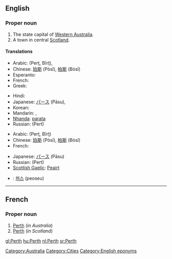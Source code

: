 ==English==

===Proper noun===
{{wikipedia}}
{{en-proper noun}}

# The state capital of [[Western Australia]].
# A town in central [[Scotland]].

====Translations====

{{trans-top|in Western Australia}}
* Arabic: {{Arab|[[بيرث]]}} (Perṯ, Bīrṯ),  {{t|ar|بيرث|m|tr=birth|sc=Arab}}
* Chinese: [[珀斯]] (Pòsī), [[柏斯]] (Bòsī)
* Esperanto: {{t-|eo|Perto|xs=Esperanto}}
* French: {{t-|fr|Perth}}
* Greek: {{t-|el|Περθ|n|tr=Perth}}
{{trans-mid}}
* Hindi: {{t|hi|पर्थ|tr=parth|sc=Deva}}
* Japanese: [[パース]] (Pāsu),  {{t|ja|パース|tr=Pāsu|sc=Jpan}}
* Korean: {{t|ko|퍼스|tr=Peoseu|sc=Kore}}
* Mandarin: {{t|zh|珀斯|tr=Pòsī|sc=Hani}},  {{t|zh|柏斯|tr=Bòsī|sc=Hani}}
* [[Nhanda]]: [[parata]]
* Russian: {{t|ru|Перт|m}} (Pert)
{{trans-bottom}}

{{trans-top|in Scotland}}
* Arabic: {{Arab|[[بيرث]]}} (Perṯ, Bīrṯ)
* Chinese: [[珀斯]] (Pòsī), [[柏斯]] (Bòsī)
* French: {{t-|fr|Perth}}
{{trans-mid}}
* Japanese: [[パース]] (Pāsu)
* Russian: {{t|ru|Перт|m}} (Pert)
* [[Scottish Gaelic]]: [[Peairt]]
{{trans-bottom}}

{{checktrans}}

* {{ttbc|Korean}}: [[퍼스]] (peoseu)

[[Category:Australia]]
[[Category:Cities]]
[[Category:English eponyms]]

----

==French==

===Proper noun===
{{infl|fr|proper noun}}

# [[Perth#English|Perth]] (''in Australia'')
# [[Perth#English|Perth]] (''in Scotland'')

[[gl:Perth]]
[[hu:Perth]]
[[nl:Perth]]
[[sr:Perth]]